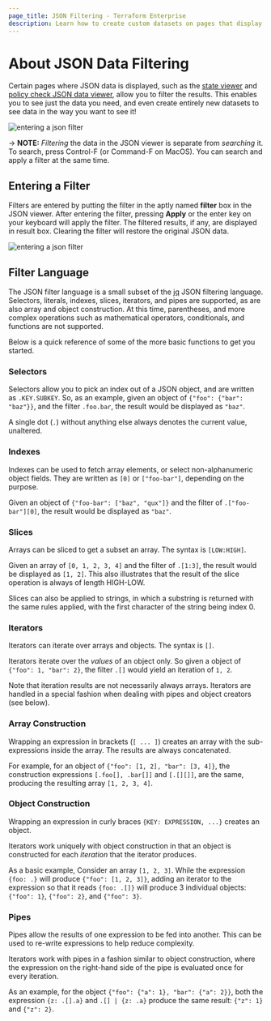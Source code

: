 ```yaml
---
page_title: JSON Filtering - Terraform Enterprise
description: Learn how to create custom datasets on pages that display JSON data.
---
```


# About JSON Data Filtering

Certain pages where JSON data is displayed, such as the [state
viewer](/enterprise/workspaces/state) and [policy check JSON data
viewer](/enterprise/sentinel/json), allow you to filter the results. This
enables you to see just the data you need, and even create entirely new datasets
to see data in the way you want to see it!

![entering a json filter](/img/docs/json-viewer-intro.png)

-> **NOTE:** _Filtering_ the data in the JSON viewer is separate from
_searching_ it. To search, press Control-F (or Command-F on MacOS). You can
search and apply a filter at the same time.

## Entering a Filter

Filters are entered by putting the filter in the aptly named **filter** box in
the JSON viewer. After entering the filter, pressing **Apply** or the enter key
on your keyboard will apply the filter. The filtered results, if any, are
displayed in result box. Clearing the filter will restore the original JSON
data.

![entering a json filter](/img/docs/sentinel-json-enter-filter.png)

## Filter Language

The JSON filter language is a small subset of the
[jq](https://stedolan.github.io/jq/) JSON filtering language. Selectors,
literals, indexes, slices, iterators, and pipes are supported, as are also array
and object construction. At this time, parentheses, and more complex operations
such as mathematical operators, conditionals, and functions are not supported.

Below is a quick reference of some of the more basic functions to get you
started.

### Selectors

Selectors allow you to pick an index out of a JSON object, and are written as
`.KEY.SUBKEY`. So, as an example, given an object of
`{"foo": {"bar": "baz"}}`, and the filter `.foo.bar`, the result would be
displayed as `"baz"`.

A single dot (`.`) without anything else always denotes the current value,
unaltered.

### Indexes

Indexes can be used to fetch array elements, or select non-alphanumeric object
fields. They are written as `[0]` or `["foo-bar"]`, depending on the purpose.

Given an object of `{"foo-bar": ["baz", "qux"]}` and the filter of
`.["foo-bar"][0]`, the result would be displayed as `"baz"`.

### Slices

Arrays can be sliced to get a subset an array. The syntax is `[LOW:HIGH]`.

Given an array of `[0, 1, 2, 3, 4]` and the filter of
`.[1:3]`, the result would be displayed as `[1, 2]`. This also illustrates that
the result of the slice operation is always of length HIGH-LOW.

Slices can also be applied to strings, in which a substring is returned with the
same rules applied, with the first character of the string being index 0.

### Iterators

Iterators can iterate over arrays and objects. The syntax is `[]`.

Iterators iterate over the _values_ of an object only. So given a object of
`{"foo": 1, "bar": 2}`, the filter `.[]` would yield an iteration of `1, 2`.

Note that iteration results are not necessarily always arrays. Iterators are
handled in a special fashion when dealing with pipes and object creators (see
below).

### Array Construction

Wrapping an expression in brackets (`[ ... ]`) creates an array with the
sub-expressions inside the array. The results are always concatenated.

For example, for an object of `{"foo": [1, 2], "bar": [3, 4]}`, the construction
expressions `[.foo[], .bar[]]` and `[.[][]]`, are the same, producing the
resulting array `[1, 2, 3, 4]`.

### Object Construction

Wrapping an expression in curly braces `{KEY: EXPRESSION, ...}` creates an
object.

Iterators work uniquely with object construction in that an object is
constructed for each _iteration_ that the iterator produces.

As a basic example, Consider an array `[1, 2, 3]`. While the expression
`{foo: .}` will produce `{"foo": [1, 2, 3]}`, adding an iterator to the
expression so that it reads `{foo: .[]}` will produce 3 individual objects:
`{"foo": 1}`, `{"foo": 2}`, and `{"foo": 3}`.

### Pipes

Pipes allow the results of one expression to be fed into another. This can be
used to re-write expressions to help reduce complexity.

Iterators work with pipes in a fashion similar to object construction, where the
expression on the right-hand side of the pipe is evaluated once for every
iteration.

As an example, for the object `{"foo": {"a": 1}, "bar": {"a": 2}}`, both the
expression `{z: .[].a}` and `.[] | {z: .a}` produce the same result: `{"z": 1}`
and `{"z": 2}`.
